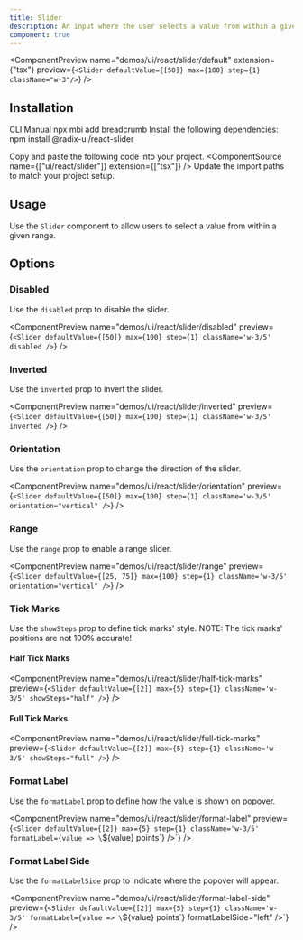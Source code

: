 ```yaml
---
title: Slider
description: An input where the user selects a value from within a given range.
component: true
---
```


<ComponentPreview
  name="demos/ui/react/slider/default"
  extension={"tsx"}
  preview={`<Slider
defaultValue={[50]}
max={100}
step={1}
className="w-3"/>`}
/>

## Installation

<Tabs defaultValue="cli">
<TabsList>
<TabsTrigger value="cli">
CLI
</TabsTrigger>
<TabsTrigger value="manual">  
Manual
</TabsTrigger>
</TabsList>

<TabsContent value="cli">
<Bash>
<BashCommand>npx</BashCommand> mbi add breadcrumb
</Bash>
</TabsContent>

<TabsContent value="manual">
<Steps>
<Step>Install the following dependencies:</Step>

<Bash>
<BashCommand>npm </BashCommand>install @radix-ui/react-slider
</Bash>

  <Step>Copy and paste the following code into your project.</Step>
  <ComponentSource  name={["ui/react/slider"]} extension={["tsx"]} />
  <Step>Update the import paths to match your project setup.</Step>

</Steps>
</TabsContent>
</Tabs>

## Usage

Use the `Slider` component to allow users to select a value from within a given range.

## Options

### Disabled

Use the `disabled` prop to disable the slider.

<ComponentPreview name="demos/ui/react/slider/disabled"
preview={`<Slider
defaultValue={[50]}
max={100}
step={1}
className='w-3/5'
disabled />`}
/>

### Inverted 

Use the `inverted` prop to invert the slider.

<ComponentPreview name="demos/ui/react/slider/inverted"
preview={`<Slider
defaultValue={[50]}
max={100}
step={1}
className='w-3/5'
inverted />`}
/>

### Orientation

Use the `orientation` prop to change the direction of the slider.

<ComponentPreview name="demos/ui/react/slider/orientation"
preview={`<Slider
defaultValue={[50]}
max={100}
step={1}
className='w-3/5'
orientation="vertical" />`}
/>

### Range

Use the `range` prop to enable a range slider.

<ComponentPreview name="demos/ui/react/slider/range"
preview={`<Slider
defaultValue={[25, 75]}
max={100}
step={1}
className='w-3/5'
orientation="vertical" />`}
/>

### Tick Marks

Use the `showSteps` prop to define tick marks' style.
NOTE: The tick marks' positions are not 100% accurate!

#### Half Tick Marks

<ComponentPreview name="demos/ui/react/slider/half-tick-marks"
preview={`<Slider
defaultValue={[2]}
max={5}
step={1}
className='w-3/5'
showSteps="half" />`}
/>

#### Full Tick Marks

<ComponentPreview name="demos/ui/react/slider/full-tick-marks"
preview={`<Slider
defaultValue={[2]}
max={5}
step={1}
className='w-3/5'
showSteps="full" />`}
/>

### Format Label

Use the `formatLabel` prop to define how the value is shown on popover.

<ComponentPreview name="demos/ui/react/slider/format-label" 
preview={`<Slider
defaultValue={[2]}
max={5}
step={1}
className='w-3/5'
formatLabel={value => \`\${value} points\`} />`}
/>



### Format Label Side

Use the `formatLabelSide` prop to indicate where the popover will appear.

<ComponentPreview name="demos/ui/react/slider/format-label-side"
preview={`<Slider
defaultValue={[2]}
max={5}
step={1}
className='w-3/5'
formatLabel={value => \`\${value} points\`}
formatLabelSide="left" />`}
/>
